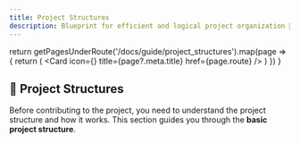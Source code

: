```yaml
---
title: Project Structures
description: Blueprint for efficient and logical project organization 🫚
---
```



  return getPagesUnderRoute('/docs/guide/project_structures').map(page => {
    return (
      <Card icon={<FileIcon />} title={page?.meta.title} href={page.route} />
    )
  })
}

## 🫚 Project Structures

Before contributing to the project, you need to understand the project structure and how it works. This section guides you through the **basic project structure**.

<Cards>
  <PSIndex />
</Cards>
